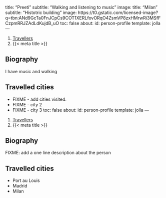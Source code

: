 title: "Preeti"
subtitle: "Walking and listening to music"
image: title: "Milan"
subtitle: "Histotric building"
image: https://t0.gstatic.com/licensed-image?q=tbn:ANd9GcTa0FnJCpCs9COT1XERLfovORqO4ZsmVP8zxHMrwRi3MSfFCzpmRRJZAdLdKujdB_uO
toc: false
about:
  id: person-profile
  template: jolla
---

```{=html}
<nav aria-label="breadcrumb">
  <ol class="breadcrumb">
    <li class="breadcrumb-item"><a href="../travellers.html">Travellers</a></li>
    <li class="breadcrumb-item active" aria-current="page">{{< meta title >}}</li>
  </ol>
</nav>
```

:::{#person-profile}
:::

## Biography

I have music and walking

## Travelled cities

- FIXME - add cities visited.
- FIXME - city 2
- FIXME - city 3
toc: false
about:
  id: person-profile
  template: jolla
---

```{=html}
<nav aria-label="breadcrumb">
  <ol class="breadcrumb">
    <li class="breadcrumb-item"><a href="../travellers.html">Travellers</a></li>
    <li class="breadcrumb-item active" aria-current="page">{{< meta title >}}</li>
  </ol>
</nav>
```

:::{#person-profile}
:::

## Biography

FIXME: add a one line description about the person

## Travelled cities

- Port au Louis
- Madrid
- Milan
